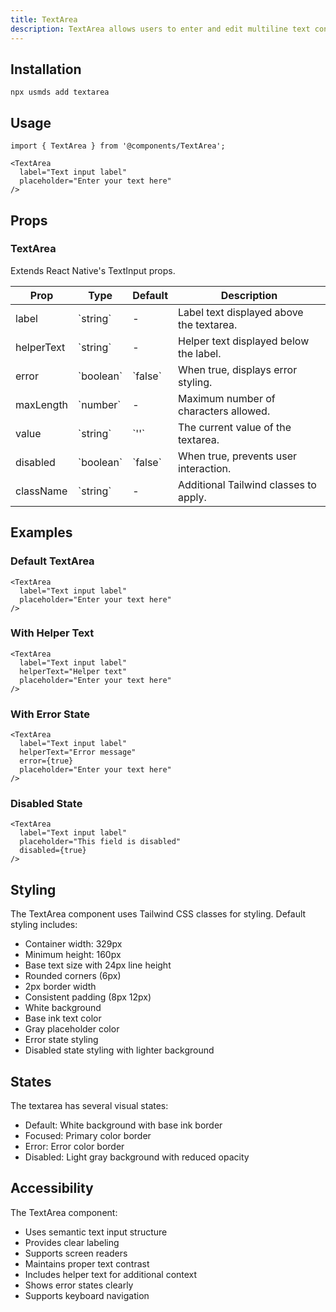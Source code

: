 ```yaml
---
title: TextArea
description: TextArea allows users to enter and edit multiline text content.
---
```


<DemoButton href="https://usmds-showcase.expo.app/components/textarea"/>

## Installation

```package-install
npx usmds add textarea
```

## Usage

```tsx
import { TextArea } from '@components/TextArea';

<TextArea 
  label="Text input label"
  placeholder="Enter your text here"
/>
```

## Props

### TextArea

Extends React Native's TextInput props.

<table>
  <thead>
    <tr>
      <th>Prop</th>
      <th>Type</th>
      <th>Default</th>
      <th>Description</th>
    </tr>
  </thead>
  <tbody>
    <tr>
      <td>label</td>
      <td>`string`</td>
      <td>-</td>
      <td>Label text displayed above the textarea.</td>
    </tr>
    <tr>
      <td>helperText</td>
      <td>`string`</td>
      <td>-</td>
      <td>Helper text displayed below the label.</td>
    </tr>
    <tr>
      <td>error</td>
      <td>`boolean`</td>
      <td>`false`</td>
      <td>When true, displays error styling.</td>
    </tr>
    <tr>
      <td>maxLength</td>
      <td>`number`</td>
      <td>-</td>
      <td>Maximum number of characters allowed.</td>
    </tr>
    <tr>
      <td>value</td>
      <td>`string`</td>
      <td>`''`</td>
      <td>The current value of the textarea.</td>
    </tr>
    <tr>
      <td>disabled</td>
      <td>`boolean`</td>
      <td>`false`</td>
      <td>When true, prevents user interaction.</td>
    </tr>
    <tr>
      <td>className</td>
      <td>`string`</td>
      <td>-</td>
      <td>Additional Tailwind classes to apply.</td>
    </tr>
  </tbody>
</table>

## Examples

### Default TextArea

```tsx
<TextArea 
  label="Text input label"
  placeholder="Enter your text here"
/>
```

### With Helper Text

```tsx
<TextArea 
  label="Text input label"
  helperText="Helper text"
  placeholder="Enter your text here"
/>
```

### With Error State

```tsx
<TextArea 
  label="Text input label"
  helperText="Error message"
  error={true}
  placeholder="Enter your text here"
/>
```

### Disabled State

```tsx
<TextArea 
  label="Text input label"
  placeholder="This field is disabled"
  disabled={true}
/>
```

## Styling

The TextArea component uses Tailwind CSS classes for styling. Default styling includes:

- Container width: 329px
- Minimum height: 160px
- Base text size with 24px line height
- Rounded corners (6px)
- 2px border width
- Consistent padding (8px 12px)
- White background
- Base ink text color
- Gray placeholder color
- Error state styling
- Disabled state styling with lighter background

## States

The textarea has several visual states:
- Default: White background with base ink border
- Focused: Primary color border
- Error: Error color border
- Disabled: Light gray background with reduced opacity

## Accessibility

The TextArea component:
- Uses semantic text input structure
- Provides clear labeling
- Supports screen readers
- Maintains proper text contrast
- Includes helper text for additional context
- Shows error states clearly
- Supports keyboard navigation